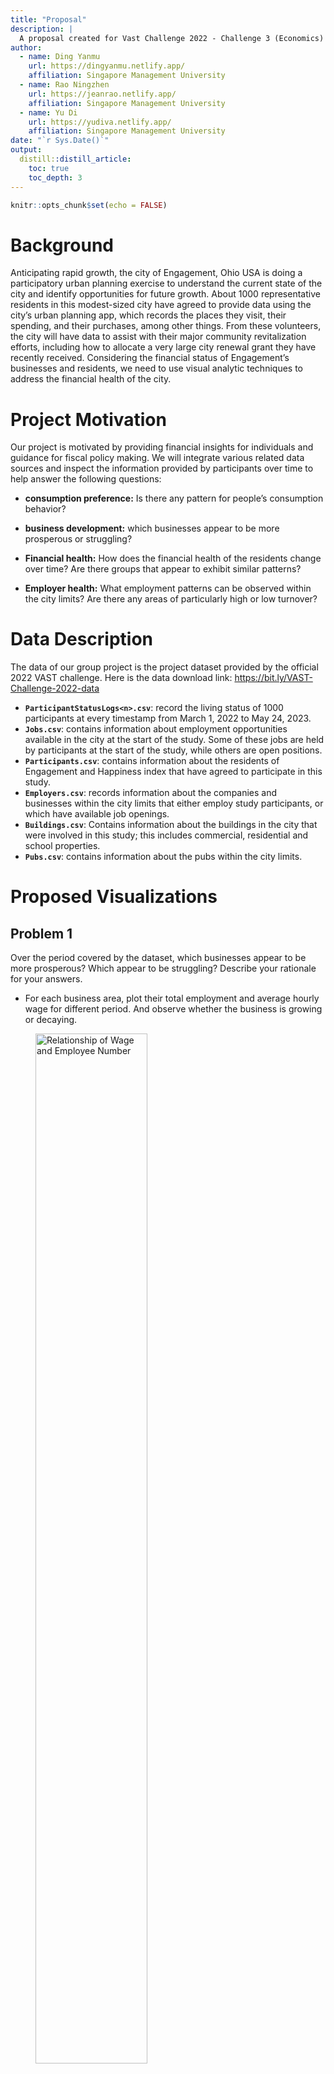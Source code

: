 ```yaml
---
title: "Proposal"
description: |
  A proposal created for Vast Challenge 2022 - Challenge 3 (Economics)
author:
  - name: Ding Yanmu
    url: https://dingyanmu.netlify.app/
    affiliation: Singapore Management University
  - name: Rao Ningzhen
    url: https://jeanrao.netlify.app/
    affiliation: Singapore Management University
  - name: Yu Di
    url: https://yudiva.netlify.app/
    affiliation: Singapore Management University
date: "`r Sys.Date()`"
output: 
  distill::distill_article:
    toc: true
    toc_depth: 3
---
```


```r
knitr::opts_chunk$set(echo = FALSE)
```


# Background 

Anticipating rapid growth, the city of Engagement, Ohio USA is doing a participatory urban planning exercise to understand the current state of the city and identify opportunities for future growth. About 1000 representative residents in this modest-sized city have agreed to provide data using the city’s urban planning app, which records the places they visit, their spending, and their purchases, among other things. From these volunteers, the city will have data to assist with their major community revitalization efforts, including how to allocate a very large city renewal grant they have recently received. Considering the financial status of Engagement’s businesses and residents, we need to use visual analytic techniques to address the financial health of the city. 

# Project Motivation 

Our project is motivated by providing financial insights for individuals and guidance for fiscal policy making. We will integrate various related data sources and inspect the information provided by participants over time to help answer the following questions: 

  - **consumption preference:** Is there any pattern for people’s consumption behavior?  

  - **business development:** which businesses appear to be more prosperous or struggling? 

  - **Financial health:** How does the financial health of the residents change over time? Are there groups that appear to exhibit similar patterns?

  - **Employer health:** What employment patterns can be observed within the city limits? Are there any areas of particularly high or low turnover? 

# Data Description 

The data of our group project is the project dataset provided by the official 2022 VAST challenge. Here is the data download link: [https://bit.ly/VAST-Challenge-2022-data](https://bit.ly/VAST-Challenge-2022-data)

 - **`ParticipantStatusLogs<n>.csv`**: record the living status of 1000 participants at every timestamp from March 1, 2022 to May 24, 2023.
 - **`Jobs.csv`**: contains information about employment opportunities available in the city at the start of the study. Some of these jobs are held by participants at the start of the study, while others are open positions. 
 - **`Participants.csv`**: contains information about the residents of Engagement and Happiness index that have agreed to participate in this study. 
 - **`Employers.csv`**: records information about the companies and businesses within the city limits that either employ study participants, or which have available job openings. 
 - **`Buildings.csv`**: Contains information about the buildings in the city that were involved in this study; this includes commercial, residential and school properties. 
 - **`Pubs.csv`**: contains information about the pubs within the city limits.

# Proposed Visualizations 

## Problem 1

Over the period covered by the dataset, which businesses appear to be more prosperous? Which appear to be struggling? Describe your rationale for your answers.

 - For each business area, plot their total employment and average hourly wage for different period. And observe whether the business is growing or decaying. 
 
 ![Relationship of Wage and Employee Number](images/fig_example1.jpg){height="65%" width="65%"}

## Problem 2

How does the financial health of the residents change over the period covered by the dataset? How do wages compare to the overall cost of living in Engagement? Are there groups that appear to exhibit similar patterns? Describe your rationale for your answers.

![Trend of Wage and Consumption](images/fig_example3.jpg){height="65%" width="65%"}

 - Financial health: including the amount of savings you have, how much you're putting away for retirement, and how much of your income you are spending on fixed or non-discretionary expenses.
 - The wage and overall cost of living can be obtained from the log tables. Engel's index can be calculated from these statistics. We plot these statistics for all participants with demographic attributes as facets and observe the patterns. 
 
 ![Income Patterns with Certain Group Method](images/fig_example4.jpg){height="65%" width="65%"}
 
 - Try to group the data according to one-dimensional bins, as well as n-dimensional clusters. 
 
  ![Some Group Methods to Find Paterns](images/fig_example2.jpg){height="65%" width="65%"}

## Problem 3

Describe the health of the various employers within the city limits. What employment patterns do you observe? Do you notice any areas of particularly high or low turnover? 

 -  Revenue serves as an indicator of employer health, it can be calculated according to employers’ locations. Plot the revenue for different employers.
 - Turnover: the number of transactions of a business. Plot the turnover for different employers  
 - Plot the revenue and turnover in the city map, and observe geospatial patterns. 
 
![Ohio Turnover/Revenue Heatmap](images/fig_example5.jpeg){height="80%" width="80%"}

# Project Timeline 

![](images/timeline.png)

# Software Tools & R Packages 

Our project will be done as an R Shiny application using RStudio as the IDE. We envision the use of the following packages:
 
 - Shiny – For creating an interactive R Shiny web-based application
 - tidyverse - The tidyverse collection of apps will provide the foundational packages for plotting(ggplot2), data cleaning and manipulation(dplyr, tidyr)
 - ggiraph: For making “ggplot” graphics interactive. 
 - plotly: The R library for plotting interactive statistical graphs. 
 - DT: Provides an R interface to the JavaScript library DataTables that create interactive table on html page.
 - ggdist: An R package that provides a flexible set of ggplot2 geoms and stats designed especially for visualising distributions and uncertainty. 

# Github Repository 

The code for our project can be found at [github](https://github.com/AmazingDD/VA-Gallery)

# Team Members 

  - [Ding Yanmu](https://dingyanmu.netlify.app/) 
  - [Rao Ningzhen](https://jeanrao.netlify.app/) 
  - [Yu Di](https://yudiva.netlify.app/) 

# References 

 - Lyle, D. (2021, July 17). The 6 Best Ways to Measure Your Financial Health. Retrieved May 7, 2022 from [https://www.fool.com/the-ascent/banks/articles/the-6-best-ways-to-measure-your-financial-health/](https://www.fool.com/the-ascent/banks/articles/the-6-best-ways-to-measure-your-financial-health/)
 - Julia, K. (2022, April 10). Financial Health. Retrieved May 7, 2022 from [https://www.investopedia.com/terms/f/financial-health.asp](https://www.investopedia.com/terms/f/financial-health.asp)
 - The Consumer Financial Protection Bureau. (2015). 4 elements define personal financial well-being. Retrieved from: [https://www.consumerfinance.gov/about-us/blog/4-elements-define-personal-financial-well-being/](https://www.consumerfinance.gov/about-us/blog/4-elements-define-personal-financial-well-being/)




